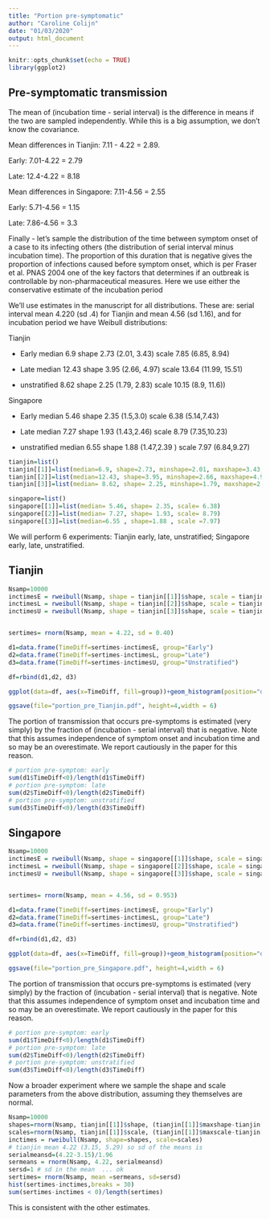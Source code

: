 ```yaml
---
title: "Portion pre-symptomatic"
author: "Caroline Colijn"
date: "01/03/2020"
output: html_document
---
```


```r
knitr::opts_chunk$set(echo = TRUE)
library(ggplot2)
```

## Pre-symptomatic transmission 

The mean of (incubation time - serial interval) is the difference in means if the two are sampled independently. While this is a big assumption, we don't know the covariance. 

Mean differences in Tianjin: 7.11 - 4.22 = 2.89. 

Early:  7.01-4.22 = 2.79

Late: 12.4-4.22 = 8.18

Mean differences in Singapore:  7.11-4.56 = 2.55

Early: 5.71-4.56 = 1.15

Late: 7.86-4.56 = 3.3


Finally - let's sample the distribution of the time between symptom onset of a case to its infecting others (the distribution of  serial interval minus incubation time). The proportion of this duration that is negative gives the proportion of infections caused before symptom onset, which is per Fraser et al. PNAS 2004 one of the key factors that determines if an outbreak is controllable by non-pharmaceutical measures. Here we use either the conservative estimate of the incubation period 

We'll use estimates in the manuscript for all distributions. These are: serial interval mean 4.220 (sd .4) for Tianjin and mean 4.56 (sd 1.16), and for incubation period we have  Weibull distributions:

Tianjin 

* Early median 6.9 shape 2.73  (2.01, 3.43) scale 7.85 (6.85, 8.94)

* Late median 12.43 shape 3.95 (2.66, 4.97) scale 13.64 (11.99, 15.51)

* unstratified 8.62 shape 2.25 (1.79, 2.83) scale 10.15 (8.9, 11.6)) 

Singapore 

* Early median 5.46 shape 2.35 (1.5,3.0) scale 6.38 (5.14,7.43) 

* Late median 7.27 shape 1.93 (1.43,2.46) scale 8.79 (7.35,10.23)

* unstratified median 6.55 shape 1.88 (1.47,2.39 ) scale 7.97 (6.84,9.27)

```r
tianjin=list()
tianjin[[1]]=list(median=6.9, shape=2.73, minshape=2.01, maxshape=3.43, scale=7.85, minscale=6.85, maxscale=8.94)
tianjin[[2]]=list(median=12.43, shape=3.95, minshape=2.66, maxshape=4.97, scale=13.64, minscale=11.99, maxscale=15.51)
tianjin[[3]]=list(median= 8.62, shape= 2.25, minshape=1.79, maxshape=2.83, scale =10.15, minscale=8.9, maxscale=11.6)  # actually I won't need all of that information here 

singapore=list()
singapore[[1]]=list(median= 5.46, shape= 2.35, scale= 6.38)
singapore[[2]]=list(median= 7.27, shape= 1.93, scale= 8.79)
singapore[[3]]=list(median=6.55 , shape=1.88 , scale =7.97)
```

We will perform 6 experiments: Tianjin early, late, unstratified; Singapore early, late, unstratified.

## Tianjin 

```r
Nsamp=10000
inctimesE = rweibull(Nsamp, shape = tianjin[[1]]$shape, scale = tianjin[[1]]$scale)
inctimesL = rweibull(Nsamp, shape = tianjin[[2]]$shape, scale = tianjin[[2]]$scale)
inctimesU = rweibull(Nsamp, shape = tianjin[[3]]$shape, scale = tianjin[[3]]$scale)


sertimes= rnorm(Nsamp, mean = 4.22, sd = 0.40)

d1=data.frame(TimeDiff=sertimes-inctimesE, group="Early")
d2=data.frame(TimeDiff=sertimes-inctimesL, group="Late")
d3=data.frame(TimeDiff=sertimes-inctimesU, group="Unstratified")

df=rbind(d1,d2, d3) 

ggplot(data=df, aes(x=TimeDiff, fill=group))+geom_histogram(position="dodge")+theme_bw()+ggtitle("Tianjin")

ggsave(file="portion_pre_Tianjin.pdf", height=4,width = 6)
```

The portion of transmission that occurs pre-symptoms is estimated (very simply) by the fraction of (incubation - serial interval) that is negative. Note that this assumes independence of symptom onset and incubation time and so may be an overestimate. We report cautiously in the paper for this reason. 

```r

# portion pre-symptom: early
sum(d1$TimeDiff<0)/length(d1$TimeDiff)
# portion pre-symptom: late
sum(d2$TimeDiff<0)/length(d2$TimeDiff)
# portion pre-symptom: unstratified 
sum(d3$TimeDiff<0)/length(d3$TimeDiff)
```


## Singapore 

```r
Nsamp=10000
inctimesE = rweibull(Nsamp, shape = singapore[[1]]$shape, scale = singapore[[1]]$scale)
inctimesL = rweibull(Nsamp, shape = singapore[[2]]$shape, scale = singapore[[2]]$scale)
inctimesU = rweibull(Nsamp, shape = singapore[[3]]$shape, scale = singapore[[3]]$scale)


sertimes= rnorm(Nsamp, mean = 4.56, sd = 0.953)

d1=data.frame(TimeDiff=sertimes-inctimesE, group="Early")
d2=data.frame(TimeDiff=sertimes-inctimesL, group="Late")
d3=data.frame(TimeDiff=sertimes-inctimesU, group="Unstratified")

df=rbind(d1,d2, d3) 

ggplot(data=df, aes(x=TimeDiff, fill=group))+geom_histogram(position="dodge")+theme_bw()+ggtitle("Singapore")

ggsave(file="portion_pre_Singapore.pdf", height=4,width = 6)
```


The portion of transmission that occurs pre-symptoms is estimated (very simply) by the fraction of (incubation - serial interval) that is negative. Note that this assumes independence of symptom onset and incubation time and so may be an overestimate. We report cautiously in the paper for this reason. 



```r
# portion pre-symptom: early
sum(d1$TimeDiff<0)/length(d1$TimeDiff)
# portion pre-symptom: late
sum(d2$TimeDiff<0)/length(d2$TimeDiff)
# portion pre-symptom: unstratified
sum(d3$TimeDiff<0)/length(d3$TimeDiff)

```



Now a broader experiment where we sample the shape and scale parameters from the above distribution, assuming they themselves are normal. 

```r
Nsamp=10000
shapes=rnorm(Nsamp, tianjin[[1]]$shape, (tianjin[[1]]$maxshape-tianjin[[1]]$shape)/1.96)
scales=rnorm(Nsamp, tianjin[[1]]$scale, (tianjin[[1]]$maxscale-tianjin[[1]]$scale)/1.96)
inctimes = rweibull(Nsamp, shape=shapes, scale=scales)
# tianjin mean 4.22 (3.15, 5.29) so sd of the means is 
serialmeansd=(4.22-3.15)/1.96
sermeans = rnorm(Nsamp, 4.22, serialmeansd)
sersd=1 # sd in the mean  ... ok 
sertimes= rnorm(Nsamp, mean =sermeans, sd=sersd)
hist(sertimes-inctimes,breaks = 30) 
sum(sertimes-inctimes < 0)/length(sertimes)
```

This is consistent with the other estimates. 
